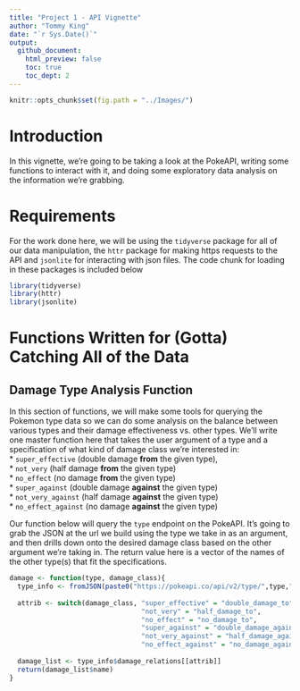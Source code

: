 ```yaml
---
title: "Project 1 - API Vignette"
author: "Tommy King"
date: "`r Sys.Date()`"
output:
  github_document:
    html_preview: false
    toc: true
    toc_dept: 2
---
```


```r
knitr::opts_chunk$set(fig.path = "../Images/")
```  
  
# Introduction  
In this vignette, we're going to be taking a look at the PokeAPI, writing some functions to interact with it, and doing some exploratory data analysis on the information we're grabbing.  
  
# Requirements  
For the work done here, we will be using the `tidyverse` package for all of our data manipulation, the `httr` package for making https requests to the API and `jsonlite` for interacting with json files. The code chunk for loading in these packages is included below  
  
```r
library(tidyverse)
library(httr)
library(jsonlite)
```  
  
# Functions Written for (Gotta) Catching All of the Data  
  
## Damage Type Analysis Function
In this section of functions, we will make some tools for querying the Pokemon type data so we can do some analysis on the balance between various types and their damage effectiveness vs. other types. We'll write one master function here that takes the user argument of a type and a specification of what kind of damage class we're interested in:  
 * `super_effective` (double damage **from** the given type),  
 * `not_very` (half damage **from** the given type)  
 * `no_effect` (no damage **from** the given type)  
 * `super_against` (double damage **against** the given type)  
 * `not_very_against` (half damage **against** the given type)  
 * `no_effect_against` (no damage **against** the given type)  
  
Our function below will query the `type` endpoint on the PokeAPI. It's going to grab the JSON at the url we build using the type we take in as an argument, and then drills down onto the desired damage class based on the other argument we're taking in. The return value here is a vector of the names of the other type(s) that fit the specifications.  
  
```r
damage <- function(type, damage_class){
  type_info <- fromJSON(paste0("https://pokeapi.co/api/v2/type/",type,"/"))
 
  attrib <- switch(damage_class, "super_effective" = "double_damage_to",
                                 "not_very" = "half_damage_to",
                                 "no_effect" = "no_damage_to",
                                 "super_against" = "double_damage_against",
                                 "not_very_against" = "half_damage_against",
                                 "no_effect_against" = "no_damage_against")
  
  damage_list <- type_info$damage_relations[[attrib]]
  return(damage_list$name)
}
```
  

  
